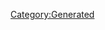 {{Texts/Music
 |ID=33
 |MusicName=サヨナラノツバサ 〜 the end of triangle
 |OfficialName=サヨナラノツバサ 〜 the end of triangle
 |VocalName=シェリル・ノーム starring May'n、ランカ・リー＝中島愛
 |VocalNameLF=シェリル・ノーム starring May'n、ランカ・リー＝中島愛
 |Description=作品：劇場版マクロスF〜サヨナラノツバサ〜

歌手：シェリル・ノーム starring May'n、
　　　ランカ・リー＝中島愛

作詞：Gabriela Robin、河森正治
作曲：菅野よう子
 |BuyURL=https://recochoku.jp/song/S21029018/
 |StoryDesc=ランカとシェリル。2人の歌姫は、それぞれの運命に
立ち向かい、最後まで歌い続けることを決意した。

バジュラに心を伝えるため。歌で銀河を震わせるため。
そして何より、誰よりも大切な人のため。
彼女たちの歌声は、この空をはばたくツバサとなった。
 |StoryTitle=「翼に風を！」「銀河に歌を！」
 |BannerId=0
 |AnmStoreURL=
}}
[[Category:Generated]]
